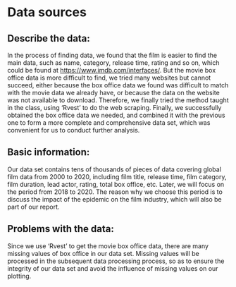 # Data sources

## Describe the data:

In the process of finding data, we found that the film is easier to find the main data, such as name, category, release time, rating and so on, which could be found at <https://www.imdb.com/interfaces/>. But the movie box office data is more difficult to find, we tried many websites but cannot succeed, either because the box office data we found was difficult to match with the movie data we already have, or because the data on the website was not available to download. Therefore, we finally tried the method taught in the class, using ‘Rvest’ to do the web scraping. Finally, we successfully obtained the box office data we needed, and combined it with the previous one to form a more complete and comprehensive data set, which was convenient for us to conduct further analysis.

## Basic information: 

Our data set contains tens of thousands of pieces of data covering global film data from 2000 to 2020, including film title, release time, film category, film duration, lead actor, rating, total box office, etc. Later, we will focus on the period from 2018 to 2020. The reason why we choose this period is to discuss the impact of the epidemic on the film industry, which will also be part of our report.

## Problems with the data:

Since we use ‘Rvest’ to get the movie box office data, there are many missing values of box office in our data set. Missing values will be processed in the subsequent data processing process, so as to ensure the integrity of our data set and avoid the influence of missing values on our plotting.


